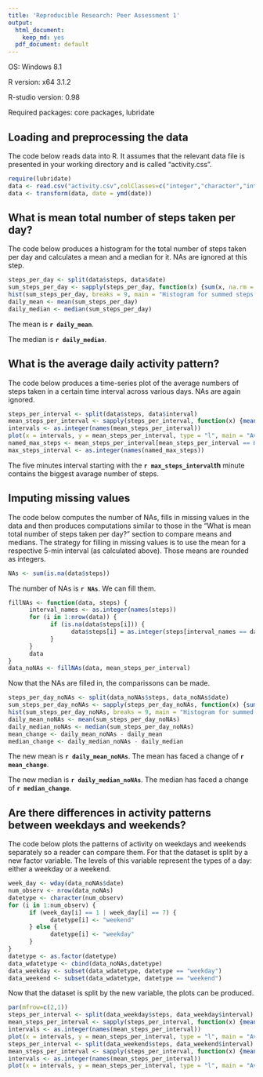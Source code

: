 ```yaml
---
title: 'Reproducible Research: Peer Assessment 1'
output:
  html_document:
    keep_md: yes
  pdf_document: default
---
```

OS: Windows 8.1

R version: x64 3.1.2

R-studio version: 0.98

Required packages: core packages, lubridate

## Loading and preprocessing the data

The code below reads data into R. It assumes that the relevant data file is presented in your working directory and is called "activity.css".

``` r
require(lubridate)
data <- read.csv("activity.csv",colClasses=c("integer","character","integer"))
data <- transform(data, date = ymd(date))
```

## What is mean total number of steps taken per day?

The code below produces a histogram for the total number of steps taken per day and calculates a mean and a median for it. NAs are ignored at this step.

``` r
steps_per_day <- split(data$steps, data$date)
sum_steps_per_day <- sapply(steps_per_day, function(x) {sum(x, na.rm = TRUE)})
hist(sum_steps_per_day, breaks = 9, main = "Histogram for summed steps per day", xlab = "Summed steps per day (NAs ignored)")
daily_mean <- mean(sum_steps_per_day)
daily_median <- median(sum_steps_per_day)
```

The mean is **`r daily_mean`**.

The median is **`r daily_median`**.

## What is the average daily activity pattern?

The code below produces a time-series plot of the average numbers of steps taken in a certain time interval across various days. NAs are again ignored.

```r
steps_per_interval <- split(data$steps, data$interval)
mean_steps_per_interval <- sapply(steps_per_interval, function(x) {mean(x, na.rm = TRUE)})
intervals <- as.integer(names(mean_steps_per_interval))
plot(x = intervals, y = mean_steps_per_interval, type = "l", main = "Average daily activity", xlab = "Time in minutes", ylab = "Average number of steps")
named_max_steps <- mean_steps_per_interval[mean_steps_per_interval == max(mean_steps_per_interval)]
max_steps_interval <- as.integer(names(named_max_steps))
```

The five minutes interval starting with the **`r max_steps_interval`th** minute contains the biggest avarage number of steps.

## Imputing missing values

The code below computes the number of NAs, fills in missing values in the data and then produces computations similar to those in the "What is mean total number of steps taken per day?" section to compare means and medians. The strategy for filling in missing values is to use the mean for a respective 5-min interval (as calculated above). Those means are rounded as integers.

``` r
NAs <- sum(is.na(data$steps))
```

The number of NAs is **`r NAs`**. We can fill them.

``` r
fillNAs <- function(data, steps) {
      interval_names <- as.integer(names(steps))
      for (i in 1:nrow(data)) {
            if (is.na(data$steps[i])) {
                  data$steps[i] = as.integer(steps[interval_names == data$interval[i]])
            }
      }
      data
}
data_noNAs <- fillNAs(data, mean_steps_per_interval)
```

Now that the NAs are filled in, the comparissons can be made.

``` r
steps_per_day_noNAs <- split(data_noNAs$steps, data_noNAs$date)
sum_steps_per_day_noNAs <- sapply(steps_per_day_noNAs, function(x) {sum(x, na.rm = TRUE)})
hist(sum_steps_per_day_noNAs, breaks = 9, main = "Histogram for summed steps per day", xlab = "Summed steps per day (NAs ignored)")
daily_mean_noNAs <- mean(sum_steps_per_day_noNAs)
daily_median_noNAs <- median(sum_steps_per_day_noNAs)
mean_change <- daily_mean_noNAs - daily_mean
median_change <- daily_median_noNAs - daily_median
```

The new mean is **`r daily_mean_noNAs`**. The mean has faced a change of **`r mean_change`**.

The new median is **`r daily_median_noNAs`**. The median has faced a change of **`r median_change`**.

## Are there differences in activity patterns between weekdays and weekends?

The code below plots the patterns of activity on weekdays and weekends separately so a reader can compare them. For that the dataset is split by a new factor variable. The levels of this variable represent the types of a day: either a weekday or a weekend.

```r
week_day <- wday(data_noNAs$date)
num_observ <- nrow(data_noNAs)
datetype <- character(num_observ)
for (i in 1:num_observ) {
      if (week_day[i] == 1 | week_day[i] == 7) {
            datetype[i] <- "weekend"
      } else {
            datetype[i] <- "weekday"
      }
}
datetype <- as.factor(datetype)
data_wdatetype <- cbind(data_noNAs,datetype)
data_weekday <- subset(data_wdatetype, datetype == "weekday")
data_weekend <- subset(data_wdatetype, datetype == "weekend")
```

Now that the dataset is split by the new variable, the plots can be produced.

```r
par(mfrow=c(2,1))
steps_per_interval <- split(data_weekday$steps, data_weekday$interval)
mean_steps_per_interval <- sapply(steps_per_interval, function(x) {mean(x, na.rm = TRUE)})
intervals <- as.integer(names(mean_steps_per_interval))
plot(x = intervals, y = mean_steps_per_interval, type = "l", main = "Average daily activity for weekdays", xlab = "Time in minutes", ylab = "Average number of steps")
steps_per_interval <- split(data_weekend$steps, data_weekend$interval)
mean_steps_per_interval <- sapply(steps_per_interval, function(x) {mean(x, na.rm = TRUE)})
intervals <- as.integer(names(mean_steps_per_interval))
plot(x = intervals, y = mean_steps_per_interval, type = "l", main = "Average daily activity for weekends", xlab = "Time in minutes", ylab = "Average number of steps")
```
